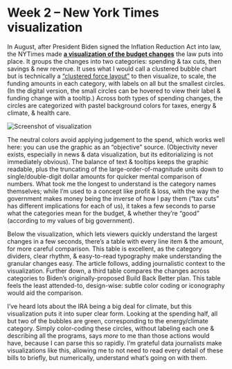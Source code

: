 # Week 2 – New York Times visualization

In August, after President Biden signed the Inflation Reduction Act into law, the NYTimes made **[a visualization of the budget changes](https://www.nytimes.com/interactive/2022/08/13/upshot/whats-in-the-democrats-climate-health-bill.html)** the law puts into place. It groups the changes into two categories: spending & tax cuts, then savings & new revenue. It uses what I would call a clustered bubble chart but is technically a [“clustered force layout”](https://datavizproject.com/data-type/clustered-force-layout/) to then visualize, to scale, the funding amounts in each category, with labels on all but the smallest circles. (In the digital version, the small circles can be hovered to view their label & funding change with a tooltip.) Across both types of spending changes, the circles are categorized with pastel background colors for taxes, energy & climate, & health care.

![Screenshot of visualization](https://cloud-lv5bw66lc-lachlanjc.vercel.app/2022-09-20_fv6zd49rqjfy0yna8e4x11dqbauw3yef.jpeg)

The neutral colors avoid applying judgement to the spend, which works well here: you can use the graphic as an “objective” source. (Objectivity never exists, especially in news & data visualization, but its editorializing is not immediately obvious). The balance of text & tooltips keeps the graphic readable, plus the truncating of the large-order-of-magnitude units down to single/double-digit dollar amounts for quicker mental comparison of numbers. What took me the longest to understand is the category names themselves; while I’m used to a concept like profit & loss, with the way the government makes money being the inverse of how I pay them (“tax cuts” has different implications for each of us), it takes a few seconds to parse what the categories mean for the budget, & whether they’re “good” (according to my values of big government).

Below the visualization, which lets viewers quickly understand the largest changes in a few seconds, there’s a table with every line item & the amount, for more careful comparison. This table is excellent, as the category dividers, clear rhythm, & easy-to-read typography make understanding the granular changes easy. The article follows, adding journalistic context to the visualization. Further down, a third table compares the changes across categories to Biden’s originally-proposed Build Back Better plan. This table feels the least attended-to, design-wise: subtle color coding or iconography would aid the comparison.

I’ve heard lots about the IRA being a big deal for climate, but this visualization puts it into super clear form. Looking at the spending half, all but two of the bubbles are green, corresponding to the energy/climate category. Simply color-coding these circles, without labeling each one & describing all the programs, says *more* to me than those actions would have, because I can parse this so rapidly. I’m grateful data journalists make visualizations like this, allowing me to not need to read every detail of these bills to briefly, but numerically, understand what’s going on with them.
